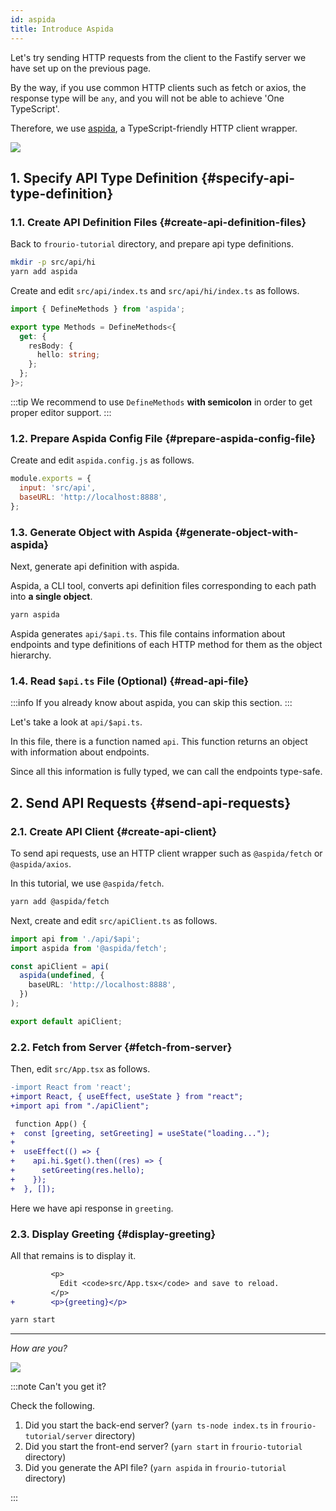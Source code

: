 ```yaml
---
id: aspida
title: Introduce Aspida
---
```



Let's try sending HTTP requests from the client to the Fastify server we have set up on the previous page.

By the way, if you use common HTTP clients such as fetch or axios, the response type will be `any`, and you will not be able to achieve 'One TypeScript'.

Therefore, we use [aspida](https://github.com/aspida/aspida), a TypeScript-friendly HTTP client wrapper.

<div style={{ textAlign: 'center', padding: '16px' }}>
  <img src="https://aspida.github.io/aspida/logos/svg/black.svg" style={{ width: 300 }} />
</div>

## 1. Specify API Type Definition {#specify-api-type-definition}

### 1.1. Create API Definition Files {#create-api-definition-files}

Back to `frourio-tutorial` directory, and prepare api type definitions.

```sh title=Terminal
mkdir -p src/api/hi
yarn add aspida
```

Create and edit `src/api/index.ts` and `src/api/hi/index.ts` as follows.

```ts title='src/api/index.ts, src/api/hi/index.ts'
import { DefineMethods } from 'aspida';

export type Methods = DefineMethods<{
  get: {
    resBody: {
      hello: string;
    };
  };
}>;
```

:::tip
We recommend to use `DefineMethods` **with semicolon** in order to get proper editor support.
:::

### 1.2. Prepare Aspida Config File {#prepare-aspida-config-file}

Create and edit `aspida.config.js` as follows.

```js title=aspida.config.js
module.exports = {
  input: 'src/api',
  baseURL: 'http://localhost:8888',
};
```

### 1.3. Generate Object with Aspida {#generate-object-with-aspida}

Next, generate api definition with aspida.

Aspida, a CLI tool, converts api definition files corresponding to each path into **a single object**.

```sh title=Terminal
yarn aspida
```

Aspida generates `api/$api.ts`.
This file contains information about endpoints and type definitions of each HTTP method for them as the object hierarchy.

### 1.4. Read `$api.ts` File (Optional) {#read-api-file}

:::info
If you already know about aspida, you can skip this section.
:::

Let's take a look at `api/$api.ts`.

In this file, there is a function named `api`. This function returns an object with information about endpoints.

Since all this information is fully typed, we can call the endpoints type-safe.

## 2. Send API Requests {#send-api-requests}

### 2.1. Create API Client {#create-api-client}

To send api requests, use an HTTP client wrapper such as `@aspida/fetch` or `@aspida/axios`.

In this tutorial, we use `@aspida/fetch`.

```sh title=Terminal
yarn add @aspida/fetch
```

Next, create and edit `src/apiClient.ts` as follows.

```ts title=src/apiClient.ts
import api from './api/$api';
import aspida from '@aspida/fetch';

const apiClient = api(
  aspida(undefined, {
    baseURL: 'http://localhost:8888',
  })
);

export default apiClient;
```

### 2.2. Fetch from Server {#fetch-from-server}

Then, edit `src/App.tsx` as follows.

```diff title=src/App.tsx
-import React from 'react';
+import React, { useEffect, useState } from "react";
+import api from "./apiClient";

 function App() {
+  const [greeting, setGreeting] = useState("loading...");
+
+  useEffect(() => {
+    api.hi.$get().then((res) => {
+      setGreeting(res.hello);
+    });
+  }, []);
```

Here we have api response in `greeting`.

### 2.3. Display Greeting {#display-greeting}

All that remains is to display it.

```diff title=src/App.tsx
         <p>
           Edit <code>src/App.tsx</code> and save to reload.
         </p>
+        <p>{greeting}</p>
```

```sh title=Terminal
yarn start
```

---

_How are you?_

<BrowserWindow url="http://localhost:3000">
  <img src="/img/docs/cra-how-are-you.png" />
</BrowserWindow>

:::note Can't you get it?

Check the following.

1. Did you start the back-end server? (`yarn ts-node index.ts` in `frourio-tutorial/server` directory)
2. Did you start the front-end server? (`yarn start` in `frourio-tutorial` directory)
3. Did you generate the API file? (`yarn aspida` in `frourio-tutorial` directory)

:::
